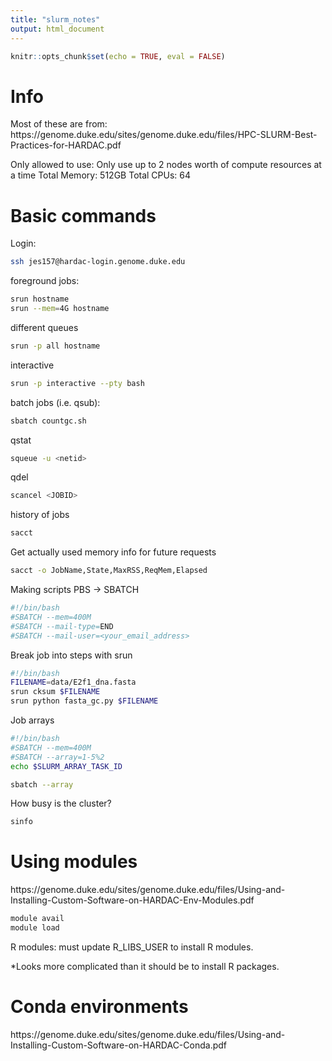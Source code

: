 ```yaml
---
title: "slurm_notes"
output: html_document
---
```


```r
knitr::opts_chunk$set(echo = TRUE, eval = FALSE)
```

# Info 
Most of these are from:
https://genome.duke.edu/sites/genome.duke.edu/files/HPC-SLURM-Best-Practices-for-HARDAC.pdf

Only allowed to use:
Only use up to 2 nodes worth of
compute resources at a time
Total Memory: 512GB
Total CPUs: 64

# Basic commands
Login:

```bash
ssh jes157@hardac-login.genome.duke.edu
```

foreground jobs: 

```bash
srun hostname
srun --mem=4G hostname

```

different queues 
```bash
srun -p all hostname
```

interactive
```bash
srun -p interactive --pty bash
```

batch jobs (i.e. qsub):
```bash
sbatch countgc.sh
```

qstat
```bash
squeue -u <netid>
```

qdel
```bash
scancel <JOBID>
```

history of jobs
```bash
sacct
```

Get actually used memory info for future requests
```bash
sacct -o JobName,State,MaxRSS,ReqMem,Elapsed 
```

Making scripts
PBS -> SBATCH
```bash
#!/bin/bash
#SBATCH --mem=400M
#SBATCH --mail-type=END
#SBATCH --mail-user=<your_email_address>
```

Break job into steps with srun
```bash
#!/bin/bash
FILENAME=data/E2f1_dna.fasta
srun cksum $FILENAME
srun python fasta_gc.py $FILENAME
```

Job arrays

```bash
#!/bin/bash
#SBATCH --mem=400M
#SBATCH --array=1-5%2
echo $SLURM_ARRAY_TASK_ID
```


```bash
sbatch --array
```

How busy is the cluster?
```bash
sinfo
```

# Using modules
https://genome.duke.edu/sites/genome.duke.edu/files/Using-and-Installing-Custom-Software-on-HARDAC-Env-Modules.pdf

```bash
module avail
module load
```

R modules:
must update R_LIBS_USER to install R modules. 

*Looks more complicated than it should be to install R packages. 

# Conda environments
https://genome.duke.edu/sites/genome.duke.edu/files/Using-and-Installing-Custom-Software-on-HARDAC-Conda.pdf


